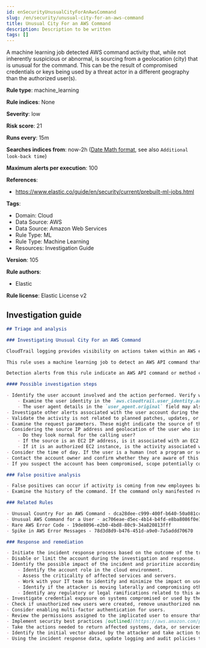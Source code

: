 ```yaml
---
id: enSecurityUnusualCityForAnAwsCommand
slug: /en/security/unusual-city-for-an-aws-command
title: Unusual City For an AWS Command
description: Description to be written
tags: []
---
```


<div id="unusual-city-for-an-aws-command"></div>

A machine learning job detected AWS command activity that, while not inherently suspicious or abnormal, is sourcing from a geolocation (city) that is unusual for the command. This can be the result of compromised credentials or keys being used by a threat actor in a different geography than the authorized user(s).

**Rule type**: machine_learning

**Rule indices**: None

**Severity**: low

**Risk score**: 21

**Runs every**: 15m

**Searches indices from**: now-2h ([Date Math format](((ref))/common-options.html#date-math), see also <DocLink id="enSecurityRulesUiCreate" section="set-the-rules-schedule">`Additional look-back time`</DocLink>)

**Maximum alerts per execution**: 100

**References**: 

* https://www.elastic.co/guide/en/security/current/prebuilt-ml-jobs.html

**Tags**: 

* Domain: Cloud
* Data Source: AWS
* Data Source: Amazon Web Services
* Rule Type: ML
* Rule Type: Machine Learning
* Resources: Investigation Guide

**Version**: 105

**Rule authors**: 

* Elastic

**Rule license**: Elastic License v2

## Investigation guide

```markdown
## Triage and analysis

### Investigating Unusual City For an AWS Command

CloudTrail logging provides visibility on actions taken within an AWS environment. By monitoring these events and understanding what is considered normal behavior within an organization, you can spot suspicious or malicious activity when deviations occur.

This rule uses a machine learning job to detect an AWS API command that while not inherently suspicious or abnormal, is sourcing from a geolocation (city) that is unusual for the command. This can be the result of compromised credentials or keys used by a threat actor in a different geography than the authorized user(s).

Detection alerts from this rule indicate an AWS API command or method call that is rare and unusual for the geolocation of the source IP address.

#### Possible investigation steps

- Identify the user account involved and the action performed. Verify whether it should perform this kind of action.
    - Examine the user identity in the `aws.cloudtrail.user_identity.arn` field and the access key ID in the `aws.cloudtrail.user_identity.access_key_id` field, which can help identify the precise user context.
    - The user agent details in the `user_agent.original` field may also indicate what kind of a client made the request.
- Investigate other alerts associated with the user account during the past 48 hours.
- Validate the activity is not related to planned patches, updates, or network administrator activity.
- Examine the request parameters. These might indicate the source of the program or the nature of its tasks.
- Considering the source IP address and geolocation of the user who issued the command:
    - Do they look normal for the calling user?
    - If the source is an EC2 IP address, is it associated with an EC2 instance in one of your accounts or is the source IP from an EC2 instance that's not under your control?
    - If it is an authorized EC2 instance, is the activity associated with normal behavior for the instance role or roles? Are there any other alerts or signs of suspicious activity involving this instance?
- Consider the time of day. If the user is a human (not a program or script), did the activity take place during a normal time of day?
- Contact the account owner and confirm whether they are aware of this activity if suspicious.
- If you suspect the account has been compromised, scope potentially compromised assets by tracking servers, services, and data accessed by the account in the last 24 hours.

### False positive analysis

- False positives can occur if activity is coming from new employees based in a city with no previous history in AWS.
- Examine the history of the command. If the command only manifested recently, it might be part of a new automation module or script. If it has a consistent cadence (for example, it appears in small numbers on a weekly or monthly cadence), it might be part of a housekeeping or maintenance process. You can find the command in the `event.action field` field.

### Related Rules

- Unusual Country For an AWS Command - dca28dee-c999-400f-b640-50a081cc0fd1
- Unusual AWS Command for a User - ac706eae-d5ec-4b14-b4fd-e8ba8086f0e1
- Rare AWS Error Code - 19de8096-e2b0-4bd8-80c9-34a820813fff
- Spike in AWS Error Messages - 78d3d8d9-b476-451d-a9e0-7a5addd70670

### Response and remediation

- Initiate the incident response process based on the outcome of the triage.
- Disable or limit the account during the investigation and response.
- Identify the possible impact of the incident and prioritize accordingly; the following actions can help you gain context:
    - Identify the account role in the cloud environment.
    - Assess the criticality of affected services and servers.
    - Work with your IT team to identify and minimize the impact on users.
    - Identify if the attacker is moving laterally and compromising other accounts, servers, or services.
    - Identify any regulatory or legal ramifications related to this activity.
- Investigate credential exposure on systems compromised or used by the attacker to ensure all compromised accounts are identified. Reset passwords or delete API keys as needed to revoke the attacker's access to the environment. Work with your IT teams to minimize the impact on business operations during these actions.
- Check if unauthorized new users were created, remove unauthorized new accounts, and request password resets for other IAM users.
- Consider enabling multi-factor authentication for users.
- Review the permissions assigned to the implicated user to ensure that the least privilege principle is being followed.
- Implement security best practices [outlined](https://aws.amazon.com/premiumsupport/knowledge-center/security-best-practices/) by AWS.
- Take the actions needed to return affected systems, data, or services to their normal operational levels.
- Identify the initial vector abused by the attacker and take action to prevent reinfection via the same vector.
- Using the incident response data, update logging and audit policies to improve the mean time to detect (MTTD) and the mean time to respond (MTTR).
```
